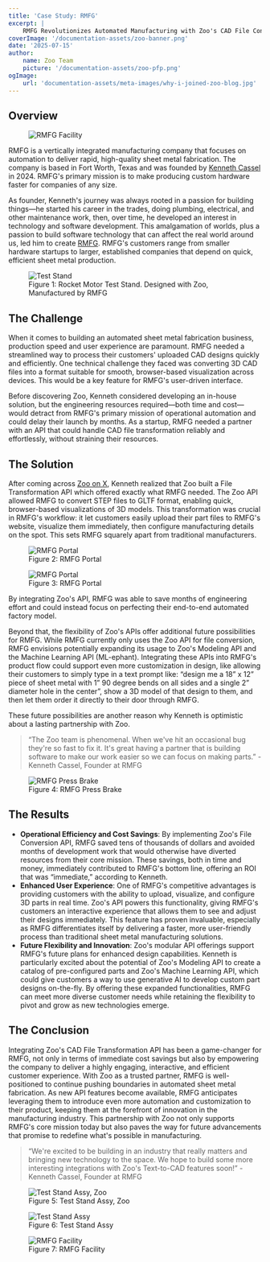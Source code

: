 ```yaml
---
title: 'Case Study: RMFG'
excerpt: |
    RMFG Revolutionizes Automated Manufacturing with Zoo's CAD File Conversion API.
coverImage: '/documentation-assets/zoo-banner.png'
date: '2025-07-15'
author:
    name: Zoo Team
    picture: '/documentation-assets/zoo-pfp.png'
ogImage:
    url: 'documentation-assets/meta-images/why-i-joined-zoo-blog.jpg'
---
```


## Overview

<figure>
    <img src="/documentation-assets/case-studies/rmfg/rmfg-01.jpg" alt="RMFG Facility" />
</figure>

RMFG is a vertically integrated manufacturing company that focuses on automation to deliver rapid,
high-quality sheet metal fabrication. The company is based in Fort Worth, Texas and was founded by
[Kenneth Cassel](https://x.com/kennethcassel) in 2024. RMFG's primary mission is to make producing
custom hardware faster for companies of any size.

As founder, Kenneth's journey was always rooted in a passion for building things—he started his
career in the trades, doing plumbing, electrical, and other maintenance work, then, over time, he
developed an interest in technology and software development. This amalgamation of worlds, plus a
passion to build software technology that can affect the real world around us, led him to create
[RMFG](https://www.rmfg.com/). RMFG's customers range from smaller hardware startups to larger,
established companies that depend on quick, efficient sheet metal production.

<figure>
    <img src="/documentation-assets/case-studies/rmfg/test-stand-04.png" alt="Test Stand" />
    <figcaption>
        Figure 1: Rocket Motor Test Stand. Designed with Zoo, Manufactured by RMFG
    </figcaption>
</figure>

## The Challenge

When it comes to building an automated sheet metal fabrication business, production speed and user
experience are paramount. RMFG needed a streamlined way to process their customers' uploaded CAD
designs quickly and efficiently. One technical challenge they faced was converting 3D CAD files into
a format suitable for smooth, browser-based visualization across devices. This would be a key
feature for RMFG's user-driven interface.

Before discovering Zoo, Kenneth considered developing an in-house solution, but the engineering
resources required—both time and cost—would detract from RMFG's primary mission of operational
automation and could delay their launch by months. As a startup, RMFG needed a partner with an API
that could handle CAD file transformation reliably and effortlessly, without straining their
resources.

## The Solution

After coming across [Zoo on X](https://x.com/zoodotdev), Kenneth realized that Zoo built a File
Transformation API which offered exactly what RMFG needed. The Zoo API allowed RMFG to convert STEP
files to GLTF format, enabling quick, browser-based visualizations of 3D models. This transformation
was crucial in RMFG's workflow: it let customers easily upload their part files to RMFG's website,
visualize them immediately, then configure manufacturing details on the spot. This sets RMFG
squarely apart from traditional manufacturers.

<figure>
    <img src="/documentation-assets/case-studies/rmfg/rmfg-portal-01.png" alt="RMFG Portal" />
    <figcaption>Figure 2: RMFG Portal</figcaption>
</figure>

<figure>
    <img src="/documentation-assets/case-studies/rmfg/rmfg-portal-02.png" alt="RMFG Portal" />
    <figcaption>Figure 3: RMFG Portal</figcaption>
</figure>

By integrating Zoo's API, RMFG was able to save months of engineering effort and could instead focus
on perfecting their end-to-end automated factory model.

Beyond that, the flexibility of Zoo's APIs offer additional future possibilities for RMFG. While
RMFG currently only uses the Zoo API for file conversion, RMFG envisions potentially expanding its
usage to Zoo's Modeling API and the Machine Learning API (ML-ephant). Integrating these APIs into
RMFG's product flow could support even more customization in design, like allowing their customers
to simply type in a text prompt like: “design me a 18” x 12” piece of sheet metal with 1” 90 degree
bends on all sides and a single 2” diameter hole in the center”, show a 3D model of that design to
them, and then let them order it directly to their door through RMFG.

These future possibilities are another reason why Kenneth is optimistic about a lasting partnership
with Zoo.

> “The Zoo team is phenomenal. When we've hit an occasional bug they're so fast to fix it. It's
> great having a partner that is building software to make our work easier so we can focus on making
> parts.” - Kenneth Cassel, Founder at RMFG

<figure>
    <img src="/documentation-assets/case-studies/rmfg/rmfg-04.jpg" alt="RMFG Press Brake" />
    <figcaption>Figure 4: RMFG Press Brake</figcaption>
</figure>

## The Results

-   **Operational Efficiency and Cost Savings**: By implementing Zoo's File Conversion API, RMFG
    saved tens of thousands of dollars and avoided months of development work that would otherwise
    have diverted resources from their core mission. These savings, both in time and money,
    immediately contributed to RMFG's bottom line, offering an ROI that was “immediate,” according
    to Kenneth.
-   **Enhanced User Experience**: One of RMFG's competitive advantages is providing customers with
    the ability to upload, visualize, and configure 3D parts in real time. Zoo's API powers this
    functionality, giving RMFG's customers an interactive experience that allows them to see and
    adjust their designs immediately. This feature has proven invaluable, especially as RMFG
    differentiates itself by delivering a faster, more user-friendly process than traditional sheet
    metal manufacturing solutions.
-   **Future Flexibility and Innovation**: Zoo's modular API offerings support RMFG's future plans
    for enhanced design capabilities. Kenneth is particularly excited about the potential of Zoo's
    Modeling API to create a catalog of pre-configured parts and Zoo's Machine Learning API, which
    could give customers a way to use generative AI to develop custom part designs on-the-fly. By
    offering these expanded functionalities, RMFG can meet more diverse customer needs while
    retaining the flexibility to pivot and grow as new technologies emerge.

## The Conclusion

Integrating Zoo's CAD File Transformation API has been a game-changer for RMFG, not only in terms of
immediate cost savings but also by empowering the company to deliver a highly engaging, interactive,
and efficient customer experience. With Zoo as a trusted partner, RMFG is well-positioned to
continue pushing boundaries in automated sheet metal fabrication. As new API features become
available, RMFG anticipates leveraging them to introduce even more automation and customization to
their product, keeping them at the forefront of innovation in the manufacturing industry. This
partnership with Zoo not only supports RMFG's core mission today but also paves the way for future
advancements that promise to redefine what's possible in manufacturing.

> “We're excited to be building in an industry that really matters and bringing new technology to
> the space. We hope to build some more interesting integrations with Zoo's Text-to-CAD features
> soon!” - Kenneth Cassel, Founder at RMFG

<figure>
    <img
        src="/documentation-assets/case-studies/rmfg/test-stand-assy.png"
        alt="Test Stand Assy, Zoo"
    />
    <figcaption>Figure 5: Test Stand Assy, Zoo</figcaption>
</figure>

<figure>
    <img src="/documentation-assets/case-studies/rmfg/test-stand-01.png" alt="Test Stand Assy" />
    <figcaption>Figure 6: Test Stand Assy</figcaption>
</figure>

<figure>
    <img src="/documentation-assets/case-studies/rmfg/rmfg-03.jpg" alt="RMFG Facility" />
    <figcaption>Figure 7: RMFG Facility</figcaption>
</figure>
